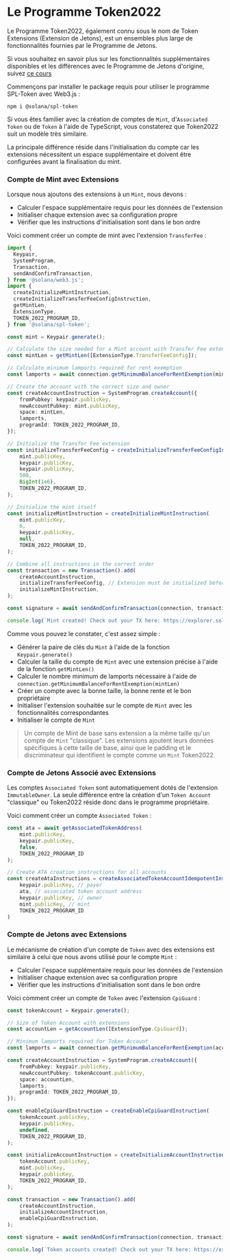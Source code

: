 
# Le Programme Token2022

Le Programme Token2022, également connu sous le nom de Token Extensions (Extension de Jetons), est un ensembles plus large de fonctionnalités fournies par le Programme de Jetons.

Si vous souhaitez en savoir plus sur les fonctionnalités supplémentaires disponibles et les différences avec le Programme de Jetons d'origine, suivez [ce cours](/en/courses/token-2022-program)

Commençons par installer le package requis pour utiliser le programme SPL-Token avec Web3.js :

```
npm i @solana/spl-token
```

<ArticleSection name="Comptes de Mint et Comptes de Jetons" id="mint-and-token-accounts" level="h2" />

Si vous êtes familier avec la création de comptes de `Mint`, d'`Associated Token` ou de `Token` à l'aide de TypeScript, vous constaterez que Token2022 suit un modèle très similaire.

La principale différence réside dans l'initialisation du compte car les extensions nécessitent un espace supplémentaire et doivent être configurées avant la finalisation du mint.

### Compte de Mint avec Extensions

Lorsque nous ajoutons des extensions à un `Mint`, nous devons :
- Calculer l'espace supplémentaire requis pour les données de l'extension
- Initialiser chaque extension avec sa configuration propre
- Vérifier que les instructions d'initialisation sont dans le bon ordre

Voici comment créer un compte de mint avec l'extension `TransferFee` :

```ts
import {
  Keypair,
  SystemProgram,
  Transaction,
  sendAndConfirmTransaction,
} from '@solana/web3.js';
import {
  createInitializeMintInstruction,
  createInitializeTransferFeeConfigInstruction,
  getMintLen,
  ExtensionType,
  TOKEN_2022_PROGRAM_ID,
} from '@solana/spl-token';

const mint = Keypair.generate();

// Calculate the size needed for a Mint account with Transfer Fee extension
const mintLen = getMintLen([ExtensionType.TransferFeeConfig]);

// Calculate minimum lamports required for rent exemption
const lamports = await connection.getMinimumBalanceForRentExemption(mintLen);

// Create the account with the correct size and owner
const createAccountInstruction = SystemProgram.createAccount({
    fromPubkey: keypair.publicKey,
    newAccountPubkey: mint.publicKey,
    space: mintLen,
    lamports,
    programId: TOKEN_2022_PROGRAM_ID,
});

// Initialize the Transfer Fee extension
const initializeTransferFeeConfig = createInitializeTransferFeeConfigInstruction(
    mint.publicKey,
    keypair.publicKey,
    keypair.publicKey,
    500,
    BigInt(1e6),
    TOKEN_2022_PROGRAM_ID,
);

// Initialize the mint itself
const initializeMintInstruction = createInitializeMintInstruction(
    mint.publicKey,
    6,
    keypair.publicKey,
    null,
    TOKEN_2022_PROGRAM_ID,
);

// Combine all instructions in the correct order
const transaction = new Transaction().add(
    createAccountInstruction,
    initializeTransferFeeConfig, // Extension must be initialized before mint
    initializeMintInstruction,
);

const signature = await sendAndConfirmTransaction(connection, transaction, [keypair, mint]);

console.log(`Mint created! Check out your TX here: https://explorer.solana.com/tx/${signature}?cluster=devnet`);
```

Comme vous pouvez le constater, c'est assez simple :
- Générer la paire de clés du `Mint` à l'aide de la fonction `Keypair.generate()`
- Calculer la taille du compte de `Mint` avec une extension précise à l'aide de la fonction `getMintLen()`
- Calculer le nombre minimum de lamports nécessaire à l'aide de `connection.getMinimumBalanceForRentExemption(mintLen)`
- Créer un compte avec la bonne taille, la bonne rente et le bon propriétaire
- Initialiser l'extension souhaitée sur le compte de `Mint` avec les fonctionnalités correspondantes
- Initialiser le compte de `Mint`

> Un compte de Mint de base sans extension a la même taille qu'un compte de `Mint` "classique". Les extensions ajoutent leurs données spécifiques à cette taille de base, ainsi que le padding et le discriminateur qui identifient le compte comme un `Mint` Token2022.

### Compte de Jetons Associé avec Extensions

Les comptes `Associated Token` sont automatiquement dotés de l'extension `ImmutableOwner`. La seule différence entre la création d'un `Token Account` "classique" ou Token2022 réside donc dans le programme propriétaire.

Voici comment créer un compte `Associated Token` :

```ts
const ata = await getAssociatedTokenAddress(
    mint.publicKey,
    keypair.publicKey,
    false,
    TOKEN_2022_PROGRAM_ID
);

// Create ATA creation instructions for all accounts
const createAtaInstructions = createAssociatedTokenAccountIdempotentInstruction(
    keypair.publicKey, // payer
    ata, // associated token account address
    keypair.publicKey, // owner
    mint.publicKey, // mint
    TOKEN_2022_PROGRAM_ID
)
```

### Compte de Jetons avec Extensions

Le mécanisme de création d'un compte de `Token` avec des extensions est similaire à celui que nous avons utilisé pour le compte `Mint` :
- Calculer l'espace supplémentaire requis pour les données de l'extension
- Initialiser chaque extension avec sa configuration propre
- Vérifier que les instructions d'initialisation sont dans le bon ordre

Voici comment créer un compte de `Token` avec l'extension `CpiGuard` :

```ts
const tokenAccount = Keypair.generate();

// Size of Token Account with extensions
const accountLen = getAccountLen([ExtensionType.CpiGuard]);

// Minimum lamports required for Token Account
const lamports = await connection.getMinimumBalanceForRentExemption(accountLen);

const createAccountInstruction = SystemProgram.createAccount({
    fromPubkey: keypair.publicKey,
    newAccountPubkey: tokenAccount.publicKey,
    space: accountLen,
    lamports,
    programId: TOKEN_2022_PROGRAM_ID,
});

const enableCpiGuardInstruction = createEnableCpiGuardInstruction(
    tokenAccount.publicKey,
    keypair.publicKey,
    undefined,
    TOKEN_2022_PROGRAM_ID,
);

const initializeAccountInstruction = createInitializeAccountInstruction(
    tokenAccount.publicKey,
    mint.publicKey,
    keypair.publicKey,
    TOKEN_2022_PROGRAM_ID,
);

const transaction = new Transaction().add(
    createAccountInstruction,
    initializeAccountInstruction,
    enableCpiGuardInstruction,
);

const signature = await sendAndConfirmTransaction(connection, transaction, [keypair, tokenAccount], {commitment: "finalized"});

console.log(`Token accounts created! Check out your TX here: https://explorer.solana.com/tx/${signature}?cluster=devnet`);
```
